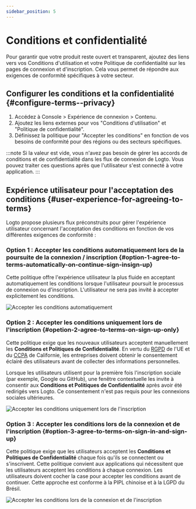 ```yaml
---
sidebar_position: 5
---
```



# Conditions et confidentialité

Pour garantir que votre produit reste ouvert et transparent, ajoutez des liens vers vos Conditions d'utilisation et votre Politique de confidentialité sur les pages de connexion et d'inscription. Cela vous permet de répondre aux exigences de conformité spécifiques à votre secteur.

## Configurer les conditions et la confidentialité \{#configure-terms--privacy}

1. Accédez à <CloudLink to="/sign-in-experience/content">Console > Expérience de connexion > Contenu</CloudLink>.
2. Ajoutez les liens externes pour vos "Conditions d'utilisation" et "Politique de confidentialité".
3. Définissez la politique pour "Accepter les conditions" en fonction de vos besoins de conformité pour des régions ou des secteurs spécifiques.

:::note
Si la valeur est vide, vous n'avez pas besoin de gérer les accords de conditions et de confidentialité dans les flux de connexion de Logto. Vous pouvez traiter ces questions après que l'utilisateur s'est connecté à votre application.
:::

## Expérience utilisateur pour l'acceptation des conditions \{#user-experience-for-agreeing-to-terms}

Logto propose plusieurs flux préconstruits pour gérer l'expérience utilisateur concernant l'acceptation des conditions en fonction de vos différentes exigences de conformité :

### Option 1 : Accepter les conditions automatiquement lors de la poursuite de la connexion / inscription \{#option-1-agree-to-terms-automatically-on-continue-sign-insign-up}

Cette politique offre l'expérience utilisateur la plus fluide en acceptant automatiquement les conditions lorsque l'utilisateur poursuit le processus de connexion ou d'inscription.
L'utilisateur ne sera pas invité à accepter explicitement les conditions.

<img src={autoAgreeToTermsImage} alt="Accepter les conditions automatiquement" />

### Option 2 : Accepter les conditions uniquement lors de l'inscription \{#opetion-2-agree-to-terms-on-sign-up-only}

Cette politique exige que les nouveaux utilisateurs acceptent manuellement les **Conditions et Politiques de Confidentialité**. En vertu du [RGPD](https://gdpr-info.eu/art-4-gdpr/) de l'UE et du [CCPA](https://oag.ca.gov/privacy/ccpa) de Californie, les entreprises doivent obtenir le consentement éclairé des utilisateurs avant de collecter des informations personnelles.

Lorsque les utilisateurs utilisent pour la première fois l'inscription sociale (par exemple, Google ou GitHub), une fenêtre contextuelle les invite à consentir aux **Conditions et Politiques de Confidentialité** après avoir été redirigés vers Logto. Ce consentement n'est pas requis pour les connexions sociales ultérieures.

<img
  src={signUpOnlyAgreeToTermsImage}
  alt="Accepter les conditions uniquement lors de l'inscription"
/>

### Option 3 : Accepter les conditions lors de la connexion et de l'inscription \{#option-3-agree-to-terms-on-sign-in-and-sign-up}

Cette politique exige que les utilisateurs acceptent les **Conditions et Politiques de Confidentialité** chaque fois qu'ils se connectent ou s'inscrivent. Cette politique convient aux applications qui nécessitent que les utilisateurs acceptent les conditions à chaque connexion. Les utilisateurs doivent cocher la case pour accepter les conditions avant de continuer. Cette approche est conforme à la PIPL chinoise et à la LGPD du Brésil.

<img
  src={signInAgreeToTermsImage}
  alt="Accepter les conditions lors de la connexion et de l'inscription"
/>
